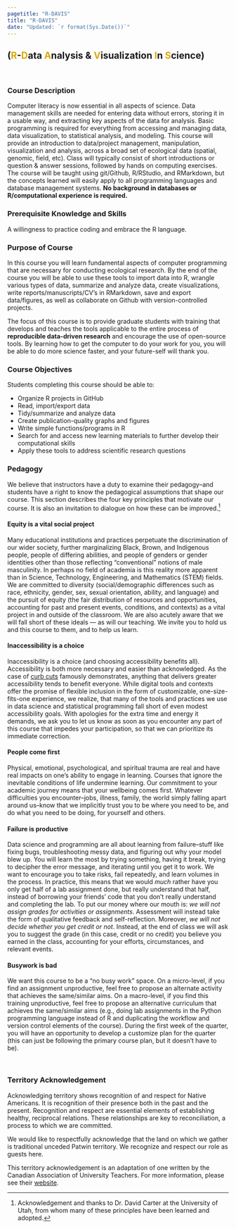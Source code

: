 ```yaml
---
pagetitle: "R-DAVIS"
title: "R-DAVIS"
date: "Updated: `r format(Sys.Date())`"
---
```


## (<font color="#DAAA00">**R**</font>-<font color="#DAAA00">**D**</font>ata <font color="#DAAA00">**A**</font>nalysis & <font color="#DAAA00">**V**</font>isualization <font color="#DAAA00">**I**</font>n <font color="#DAAA00">**S**</font>cience) {-}

<br>  

### Course Description

Computer literacy is now essential in all aspects of science. Data management skills are needed for entering data without errors, storing it in a usable way, and extracting key aspects of the data for analysis. Basic programming is required for everything from accessing and managing data, data visualization, to statistical analysis, and modeling. This course will provide an introduction to data/project management, manipulation, visualization and analysis, across a broad set of ecological data (spatial, genomic, field, etc). Class will typically consist of short introductions or question & answer sessions, followed by hands on computing exercises. The course will be taught using git/Github, R/RStudio, and RMarkdown, but the concepts learned will easily apply to all programming languages and database management systems. **No background in databases or R/computational experience is required.**

### Prerequisite Knowledge and Skills

A willingness to practice coding and embrace the R language.

### Purpose of Course

In this course you will learn fundamental aspects of computer programming that are necessary for conducting ecological research. By the end of the course you will be able to use these tools to import data into R, wrangle various types of data, summarize and analyze data, create visualizations, write reports/manuscripts/CV’s in RMarkdown, save and export data/figures, as well as collaborate on Github with version-controlled projects.

The focus of this course is to provide graduate students with training that develops and teaches the tools applicable to the entire process of **reproducible data-driven research** and encourage the use of open-source tools. By learning how to get the computer to do your work for you, you will be able to do more science faster, and your future-self will thank you.

### Course Objectives

Students completing this course should be able to:

 - Organize R projects in GitHub
 - Read, import/export data
 - Tidy/summarize and analyze data
 - Create publication-quality graphs and figures
 - Write simple functions/programs in R
 - Search for and access new learning materials to further develop their computational skills
 - Apply these tools to address scientific research questions

### Pedagogy

We believe that instructors have a duty to examine their pedagogy--and students have a right to know the pedagogical assumptions that shape our course. This section describes the four key principles that motivate our course. It is also an invitation to dialogue on how these can be improved.^[Acknowledgement and thanks to Dr. David Carter at the University of Utah, from whom many of these principles have been learned and adopted.]

#### Equity is a vital social project

Many educational institutions and practices perpetuate the discrimination of our wider society, further marginalizing Black, Brown, and Indigenous people, people of differing abilities, and people of genders or gender identities other than those reflecting “conventional” notions of male masculinity. In perhaps no field of academia is this reality more apparent than in Science, Technology, Engineering, and Mathematics (STEM) fields. We are committed to diversity (social/demographic differences such as race, ethnicity, gender, sex, sexual orientation, ability, and language) and the pursuit of equity (the fair distribution of resources and opportunities, accounting for past and present events, conditions, and contexts) as a vital project in and outside of the classroom. We are also acutely aware that we will fall short of these ideals — as will our teaching. We invite you to hold us and this course to them, and to help us learn.

#### Inaccessibility is a choice

Inaccessibility is a choice (and choosing accessibility benefits all). Accessibility is both more necessary and easier than acknowledged. As the case of 
[curb cuts](https://uxdesign.cc/the-curb-cut-effect-universal-design-b4e3d7da73f5) famously demonstrates, anything that delivers greater accessibility tends to benefit everyone. While digital tools and contexts offer the promise of flexible inclusion in the form of customizable, one-size-fits-one experience, we realize, that many of the tools and practices we use in data science and statistical programming fall short of even modest accessibility goals. With apologies for the extra time and energy it demands, we ask you to let us know as soon as you encounter any part of this course that impedes your participation, so that we can prioritize its immediate correction.


#### People come first
Physical, emotional, psychological, and spiritual trauma are real and have real impacts on one’s ability to engage in learning. Courses that ignore the inevitable conditions of life undermine learning. Our commitment to your academic journey means that your wellbeing comes first. Whatever difficulties you encounter--jobs, illness, family, the world simply falling apart around us--know that we implicitly trust you to be where you need to be, and do what you need to be doing, for yourself and others. 

#### Failure is productive

Data science and programming are all about learning from failure--stuff like fixing bugs, troubleshooting messy data, and figuring out why your model blew up. You will learn the most by trying something, having it break, trying to decipher the error message, and iterating until you get it to work. We want to encourage you to take risks, fail repeatedly, and learn volumes in the process. In practice, this means that we would *much* rather have you only get half of a lab assignment done, but really understand that half, instead of borrowing your friends' code that you don't really understand and completing the lab. To put our money where our mouth is: *we will not assign grades for activities or assignments*. Assessment will instead take the form of qualitative feedback and self-reflection. Moreover, *we will not decide whether you get credit or not*. Instead, at the end of class we will ask you to suggest the grade (in this case, credit or no credit) you believe you earned in the class, accounting for your efforts, circumstances, and relevant events.

#### Busywork is bad

We want this course to be a “no busy work” space. On a micro-level, if you find an assignment unproductive, feel free to propose an alternate activity that achieves the same/similar aims. On a macro-level, if you find this training unproductive, feel free to propose an alternative curriculum that achieves the same/similar aims (e.g., doing lab assignments in the Python programming language instead of R and duplicating the workflow and version control elements of the course). During the first week of the quarter, you will have an opportunity to develop a customize plan for the quarter (this can just be following the primary course plan, but it doesn't have to be).


<br>

### Territory Acknowledgement

Acknowledging territory shows recognition of and respect for Native Americans. It is recognition of their presence both in the past and the present. Recognition and respect are essential elements of establishing healthy, reciprocal relations. These relationships are key to reconciliation, a process to which we are committed.

We would like to respectfully acknowledge that the land on which we gather is traditional unceded Patwin territory. We recognize and respect our role as guests here.

This territory acknowledgement is an adaptation of one written by the Canadian Association of University Teachers. For more information, please see their [website](https://www.caut.ca/content/guide-acknowledging-first-peoples-traditional-territory).
